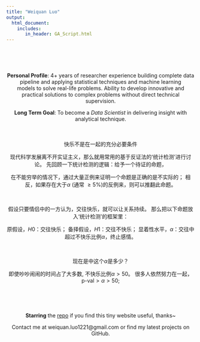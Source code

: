 ```yaml
---
title: "Weiquan Luo"
output: 
  html_document:
    includes:
       in_header: GA_Script.html
---
```



<script type="text/javascript" color="0,0,0" opacity='0.5' zIndex="-1" count="60" src="site_libs/canvas-nest/canvas-nest.js"></script>　

<style type="text/css">
h1.title {
  font-size: 38px;
  color: DarkRed;
  text-align: center;
}
.main-container {
  max-width: 1800px;
  margin-left: auto;
  margin-right: auto;
}
html,body{
  width:100%;
  height: 100%;
}

</style>


<br />


<center>

**Personal Profile**: 4+ years of researcher experience building complete data pipeline and applying statistical techniques and machine learning   
models to solve real-life problems. Ability to develop innovative and practical solutions to complex problems without direct technical supervision. 

**Long Term Goal**: To become a *Data Scientist* in delivering insight with analytical technique. 

<br />
<br />
快乐不是在一起的充分必要条件

现代科学发展离不开实证主义，那么就用常用的基于反证法的‘统计检测’进行讨论。
先回顾一下统计检测的逻辑：给予一个待证的命题，

在不能穷举的情况下，通过大量正例来证明一个命题是正确的是不实际的；
相反，如果存在大于$\alpha$ (通常 $\geq5\%$)的反例来，则可以推翻此命题。

<br />

假设只要情侣中的一方认为，交往快乐，就可以让关系持续。
那么把以下命题放入‘统计检测’的框架里：

原假设，$H0$：交往快乐；
备择假设，$H1$：交往不快乐；
显着性水平，$\alpha$：交往中超过不快乐比例$\alpha$，终止感情。

<br />

现在是中这个$\alpha$是多少？

即使吵吵闹闹的时间占了大多数, 不快乐比例$\alpha>50%$。
很多人依然努力在一起，$\text{p-val}>\alpha>50$;





<br />

<br />

**Starring** the [repo](https://github.com/WeiquanLuo/WeiquanLuo.github.io) if you find this tiny website useful, thanks~

Contact me at weiquan.luo1221@gmail.com or find my latest projects on GitHub.
</center>


